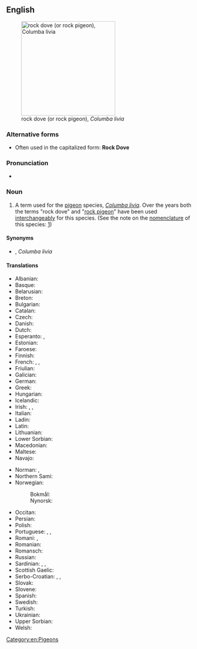 {{also|rock-dove}}
==English==
{{wikipedia|Rock Pigeon}}
[[Image:Pigion052006.JPG|thumb|right|250px|rock dove (or rock pigeon), ''Columba livia'']]

===Alternative forms===
* Often used in the capitalized form: '''Rock Dove'''

===Pronunciation===
* {{IPA|en|/ɹɒk dʌv/}}

===Noun===
{{en-noun}}

# A term used for the [[pigeon]] species, ''[[Columba livia]]''. Over the years both the terms "rock dove" and "[[rock pigeon]]" have been used [[interchangeably]] for this species. (See the note on the [[nomenclature]] of this species: [http://sufficio.org/ioc/updates/english-names-updates.html])

====Synonyms====
* {{l|en|rock pigeon}}, ''Columba livia''

====Translations====
{{trans-top|''Columba livia''}}
* Albanian: {{t|sq|pëllumbi i egër i shkëmbit}}
* Basque: {{t|eu|haitz-uso}}
* Belarusian: {{t|be|шызы голуб|m}}
* Breton: {{t+|br|dube|m}}
* Bulgarian: {{t|bg|скален гълъб|m}}
* Catalan: {{t|ca|colom roquer|m}}
* Czech: {{t+|cs|holub skalní}}
* Danish: {{t+|da|klippedue|c}}
* Dutch: {{t|nl|rotsduif|f}}
* Esperanto: {{t|eo|rokkolombo}}, {{t|eo|livio}}
* Estonian: {{t|et|kaljutuvi}}
* Faroese: {{t|fo|bládúgva|f}}
* Finnish: {{t+|fi|kalliokyyhky}}
* French: {{t+|fr|pigeon biset|m}}, {{t+|fr|biset|m}}, {{t|fr|pigeon de roche|m}}
* Friulian: {{t|fur|colomp salvadi}}
* Galician: {{t|gl|pombo da rocha|m}}
* German: {{t|de|Felsentaube|f}}
* Greek: {{t+|el|αγριοπερίστερο|n}}
* Hungarian: {{t|hu|szirti galamb}}
* Icelandic: {{t+|is|bjargdúfa|f}}
* Irish: {{t|ga|colm aille|m}}, {{t|ga|colúr aille|m}}, {{t|ga|fearán binne|m}}
* Italian: {{t|it|[[piccione selvatico occidentale]] (''[[Columba livia]]'')|m}} {{q|cf. [[piccione selvatico orientale]] ([[Columba rupestris]])}}
* Ladin: {{t|lld|colomba salvaria}}
* Latin: {{t|la|columba|f}}
* Lithuanian: {{t|lt|uolinis karvelis|m}}
* Lower Sorbian: {{t|dsb|źiwy gołub|m}}
* Macedonian: {{t|mk|див гулаб|m}}
* Maltese: {{t|mt|tudun tal-ġebel}}
* Navajo: {{t|nv|hasbídí}}
{{trans-mid}}
* Norman: {{t|nrf|pigeon d'falaise|m}} {{q|Jersey}}, {{t|nrf|pigeon d'mé|m}} {{q|Jersey}}
* Northern Sami: {{t-check|se|bákteduvvá}}
* Norwegian:
*: Bokmål: {{t|nb|klippedue|m|f}}
*: Nynorsk: {{t|nn|klippedue|f}}
* Occitan: {{t|oc|colom roquer|m}}
* Persian: {{t|fa|کبوتر چاهی|tr=kabutar čâhi}}
* Polish: {{t|pl|gołąb skalny|m}}
* Portuguese: {{t|pt|pombo comum|m}}, {{t|pt|pombo-das-rochas|m}}, {{t|pt|pombo-doméstico|m}}
* Romani: {{t|rom|baresko-golumbo|m}}, {{t|rom|bareski-golumbaika|f}}
* Romanian: {{t|ro|porumbel de stinca|m}}
* Romansch: {{t|rm|columba selvadia|f}}
* Russian: {{t|ru|си́зый го́лубь|m}}
* Sardinian: {{t|sc|columbu aresti}}, {{t|sc|columbu agreste}}, {{t|sc|columbu de is arrocas}}
* Scottish Gaelic: {{t|gd|calman-creige}}
* Serbo-Croatian: {{t+check|sh|divlji golub}}, {{t-check|sh|pečinar}}, {{t-check|sh|дивљи голуб|m}} {{t+check|sh|divlji golub|m}}
* Slovak: {{t|sk|holub skalný|m}}
* Slovene: {{t|sl|skalni golob|m}}
* Spanish: {{t|es|paloma bravía|f}}
* Swedish: {{t|sv|klippduva|c}}
* Turkish: {{t+|tr|kaya güvercini}}
* Ukrainian: {{t|uk|си́зий го́луб|m}}
* Upper Sorbian: {{t|hsb|dźiwi hołb|m}}
* Welsh: {{t|cy|colomen y graig}}
{{trans-bottom}}

[[Category:en:Pigeons]]
